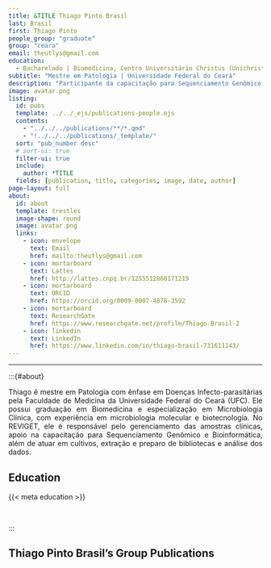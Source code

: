 ```yaml
---
title: &TITLE Thiago Pinto Brasil
last: Brasil
first: Thiago Pinto
people_group: "graduate"
group: "ceara"
email: theutlys@gmail.com
education:
  - Bacharelado | Biomedicina, Centro Universitário Christus (Unichristus) <br> Especialização | Microbiologia Clínica, Centro Universitário Christus (Unichristus) <br> Mestrado | Patologia, Faculdade de Medicina, Universidade Federal do Ceará (UFC)
subtitle: "Mestre em Patologia | Universidade Federal do Ceará"
description: "Participante da capacitação para Sequenciamento Genômico e Bioinformática"
image: avatar.png
listing:
  id: pubs
  template: ../../_ejs/publications-people.ejs
  contents:
    - "../../../publications/**/*.qmd"
    - "!../../../publications/_template/"
  sort: "pub_number desc"
  # sort-ui: true
  filter-ui: true
  include:
    author: *TITLE
  fields: [publication, title, categories, image, date, author]
page-layout: full
about:
  id: about
  template: trestles
  image-shape: round
  image: avatar.png
  links:
    - icon: envelope
      text: Email
      href: mailto:theutlys@gmail.com
    - icon: mortarboard
      text: Lattes
      href: http://lattes.cnpq.br/1255512860171219
    - icon: mortarboard
      text: ORCID
      href: https://orcid.org/0009-0007-4878-3592
    - icon: mortarboard
      text: ResearchGate
      href: https://www.researchgate.net/profile/Thiago-Brasil-2
    - icon: linkedin
      text: LinkedIn
      href: https://www.linkedin.com/in/thiago-brasil-731611143/
---
```


<hr>

:::{#about}
<div style="text-align: justify">
Thiago é mestre em Patologia com ênfase em Doenças Infecto-parasitárias pela Faculdade de Medicina da Universidade Federal do Ceará (UFC). Ele possui graduação em Biomedicina e especialização em Microbiologia Clínica, com experiência em microbiologia molecular e biotecnologia. No REVIGET, ele é responsável pelo gerenciamento das amostras clínicas, apoio na capacitação para Sequenciamento Genômico e Bioinformática, além de atuar em cultivos, extração e preparo de bibliotecas e análise dos dados.

## Education
{{< meta education >}}

<br>

:::

## Thiago Pinto Brasil's Group Publications

:::{#pubs}
:::
